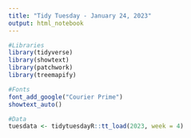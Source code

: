 ```yaml
---
title: "Tidy Tuesday - January 24, 2023"
output: html_notebook
---
```

```r
#Libraries
library(tidyverse)
library(showtext)
library(patchwork)
library(treemapify)

#Fonts
font_add_google("Courier Prime")
showtext_auto()

#Data
tuesdata <- tidytuesdayR::tt_load(2023, week = 4)
```
